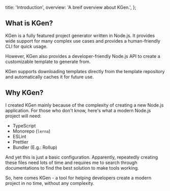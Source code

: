 
  title: 'Introduction',
  overview: 'A breif overview about KGen.',
};

## What is KGen?

KGen is a fully featured project generator written in Node.js. It provides wide support for many complex use cases and provides a human-friendly CLI for quick usage.

However, KGen also provides a developer-friendly Node.js API to create a customizable template to generate from.

KGen supports downloading templates directly from the template repository and automatically caches it for future use.

## Why KGen?

I created KGen mainly because of the complexity of creating a new Node.js application. For those who don't know, here's what a modern Node.js project will need:

- TypeScript
- Monorepo (`lerna`)
- ESLint
- Prettier
- Bundler (E.g.: Rollup)

And yet this is just a basic configuration. Apparently, repeatedly creating these files need lots of time and requires me to search through documentations to find the best solution to make tools working.

So, here comes KGen - a tool for helping developers create a modern project in no time, without any complexity.

